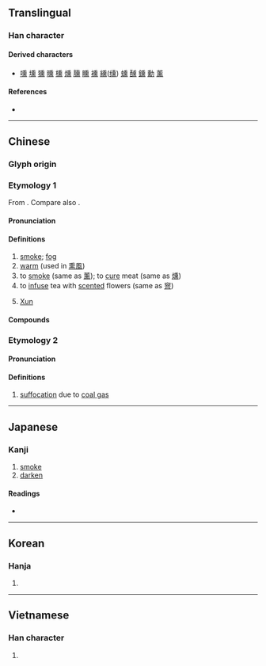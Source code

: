 {{also|燻|爋|薰}}
{{character info}}
==Translingual==

===Han character===
{{Han char|rn=86|rad=火|as=10|sn=14|four=20331|canj=HGF}}

====Derived characters====
* [[嚑]] [[壎]] [[獯]] [[曛]] [[櫄]] [[燻]] [[臐]] [[矄]] [[䙧]] [[纁]]([[𫄸]]) [[䗼]] [[醺]] [[鑂]] [[勳]] [[薰]]

====References====
* {{Han ref|kx=0679.170|dkj=19300|dj=1091.030|hdz=32226.100|uh=718F|ud=29071|bh=E2C0|bd=58048}}

----

==Chinese==
{{zh-forms|alt=*燻,爋,𤑕,*煇}}

===Glyph origin===
{{Han etym}}

===Etymology 1===
From {{inh|zh|sit-pro|*kəw-n/t||smoke}}. Compare also {{och-l|葷|smelling vegetables}}.

====Pronunciation====
{{zh-pron
|m=xūn
|c=fan1
|h=gd=hiun1
|md=hŏng
|mn=qz,tw,xm,zz:hun
|mn-t=hung1/hang1
|mn-t_note=hung1 - Chaozhou, Shantou, Chenghai; hang1 - Jieyang, Pontianak
|mc=y
|oc=y
|ma=Zh-xun.ogg
|cat=n,v,pn
}}

====Definitions====
{{zh-hanzi}}

# [[smoke]]; [[fog]]
# [[warm]] (used in [[熏風]])
# to [[smoke]] (same as [[薰]]); to [[cure]] meat (same as [[燻]])
# to [[infuse]] tea with [[scented]] flowers (same as [[窨]])
# {{surname|zh|A=a|dot=:}} [[Xun]]

====Compounds====
{{zh-der|熏風|熏肉|熏制|熏烤|熏蒸|熏染|熏陶|三浴三熏|三熏三沐|熏沐|氣焰熏天|熏草紙|熏籠|熏習|眾口熏天|氣勢熏灼|熏製|熏熏|熏烝|熏天|熏人|熏腐|煙熏火燎|熏鑪|熏香|錦熏籠}}

===Etymology 2===

====Pronunciation====
{{zh-pron
|m=xùn
|c=fan3
|mc=
|oc=
|cat=
}}

====Definitions====
{{zh-hanzi}}

# [[suffocation]] due to [[coal gas]]

----

==Japanese==

===Kanji===
{{ja-kanji|grade=|rs=火10}}

# [[smoke]]
# [[darken]]

====Readings====
* {{ja-readings|on=[[くん]] (kun)|kun=[[ふすべる]] (fusuberu), [[くすべる]] (kusuberu)}}

----

==Korean==

===Hanja===
{{ko-hanja|hangeul=훈|eumhun=|rv=hun|mr=hun|y=hwun}}

# {{rfdef|ko|sort=火10}}

----

==Vietnamese==

===Han character===
{{vi-readings|reading=hun, huân|rs=火10}}

# {{rfdef|vi|sort=火10}}